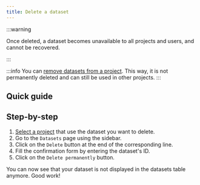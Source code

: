 ```yaml
---
title: Delete a dataset
---
```



:::warning

Once deleted, a dataset becomes unavailable to all projects and users, and cannot be recovered.

:::

:::info
You can [remove datasets from a project](remove-dataset). This way, it is not permanently deleted and can still be used in other projects.
:::

## Quick guide

<VideoPlayer src="https://cdn.csquare.run/docs/webm/delete-dataset.webm" />

## Step-by-step

1. [Select a project](../projects/select-project.mdx) that use the dataset you want to delete.
2. Go to the `Datasets` page using the sidebar.
3. Click on the `Delete` button at the end of the corresponding line.
4. Fill the confirmation form by entering the dataset's ID.
5. Click on the `Delete permanently` button.

You can now see that your dataset is not displayed in the datasets table anymore. Good work!
